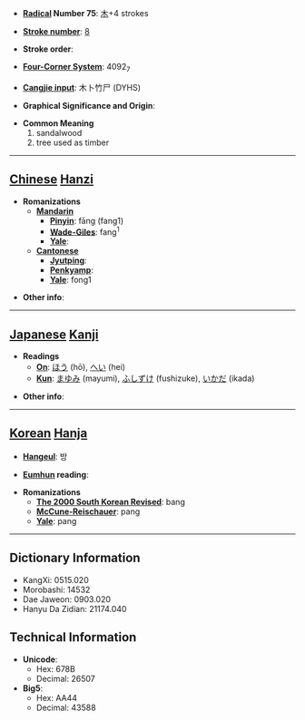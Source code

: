 * '''[[Wiktionary:Chinese radical index| Radical]] Number 75''': [[Wiktionary:Chinese radical index 木|木]]+4 strokes

* '''[[Wiktionary:Chinese total strokes index|Stroke number]]''': [[Wiktionary:Chinese total strokes index 8|8]]

* '''Stroke order''': 

* '''[[Wiktionary:Chinese four corner index|Four-Corner System]]''': 4092<sub>7</sub>

* '''[[Wiktionary:Chinese Cangjie index|Cangjie input]]''': 木卜竹尸 (DYHS)

* '''Graphical Significance and Origin''': 

* '''Common Meaning'''
*#sandalwood
*# tree used as timber


----

== [[Chinese]] [[Hanzi]] ==

* '''Romanizations'''
** '''[[Mandarin]]'''
*** '''[[Pinyin]]''': fāng (fang1)
*** '''[[Wade-Giles]]''': fang<sup>1</sup>
*** '''[[Yale]]''': 
** '''[[Cantonese]]'''
*** '''[[Jyutping]]''':
*** '''[[Penkyamp]]''': 
*** '''[[Yale]]''': fong1

* '''Other info''': 

----

== [[Japanese]] [[Kanji]] ==

* '''Readings'''
** '''[[On]]''': [[ほう]] (hō), [[へい]] (hei)
** '''[[Kun]]''': [[まゆみ]] (mayumi), [[ふしずけ]] (fushizuke), [[いかだ]] (ikada)

* '''Other info''':  

----

== [[Korean]] [[Hanja]] ==

* '''[[Hangeul]]''': 방

* '''[[Eumhun]] reading''': 

* '''Romanizations'''
** '''[[The 2000 South Korean Revised Romanization|The 2000 South Korean Revised]]''': bang
** '''[[McCune-Reischauer]]''': pang
** '''[[Yale]]''': pang

----

== Dictionary Information ==

* KangXi: 0515.020
* Morobashi: 14532
* Dae Jaweon: 0903.020
* Hanyu Da Zidian: 21174.040

== Technical Information ==

* '''Unicode''':
** Hex: 678B
** Decimal: 26507
* '''Big5''':
** Hex: AA44
** Decimal: 43588